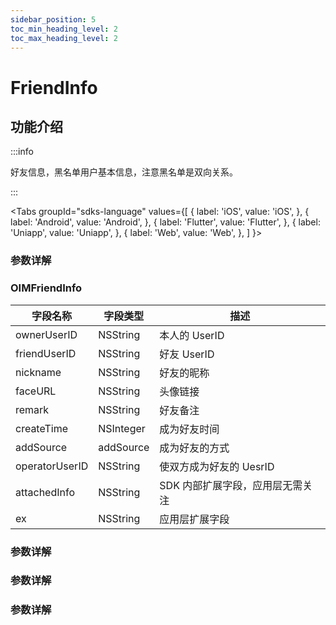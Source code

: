 ```yaml
---
sidebar_position: 5
toc_min_heading_level: 2
toc_max_heading_level: 2
---
```


# FriendInfo

## 功能介绍

:::info

好友信息，黑名单用户基本信息，注意黑名单是双向关系。

:::

<Tabs
groupId="sdks-language"
values={[
{ label: 'iOS', value: 'iOS', },
{ label: 'Android', value: 'Android', },
{ label: 'Flutter', value: 'Flutter', },
{ label: 'Uniapp', value: 'Uniapp', },
{ label: 'Web', value: 'Web', },
]
}>

<TabItem value="Flutter">

### 参数详解

</TabItem>

<TabItem value="iOS">

### OIMFriendInfo

| 字段名称       | 字段类型  | 描述                             |
| -------------- | --------- | -------------------------------- |
| ownerUserID    | NSString  | 本人的 UserID                    |
| friendUserID   | NSString  | 好友 UserID                      |
| nickname       | NSString  | 好友的昵称                       |
| faceURL        | NSString  | 头像链接                         |
| remark         | NSString  | 好友备注                         |
| createTime     | NSInteger | 成为好友时间                     |
| addSource      | addSource | 成为好友的方式                   |
| operatorUserID | NSString  | 使双方成为好友的 UesrID          |
| attachedInfo   | NSString  | SDK 内部扩展字段，应用层无需关注 |
| ex             | NSString  | 应用层扩展字段                   |

</TabItem>

<TabItem value="Android">

### 参数详解

</TabItem>

<TabItem value="Web">

### 参数详解

</TabItem>

<TabItem value="Uniapp">

### 参数详解

</TabItem>

</Tabs>
